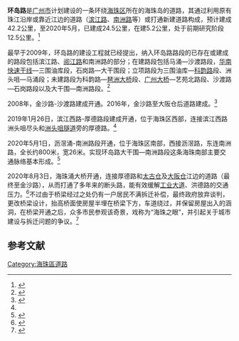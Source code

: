'''环岛路'''是[[广州市|广州市]]计划建设的一条环绕[[海珠区|海珠区]]所在的海珠岛的道路，其通过利用原有珠江沿岸或靠近江边的道路（[[滨江路_(广州)|滨江路]]、[[南洲路|南洲路]]等）或打通新建道路构成，预计建成42.2公里，至2020年5月，已建成24.5公里，在建5.2公里，处于前期研究阶段12.5公里。<ref name="sohu2019-01-26" >{{Cite web |title=又一段通了！广州海珠环岛路建设已完成过半_海珠区 |url=http://www.sohu.com/a/291646970_119778 |accessdate=2020-08-11 |work=www.sohu.com }}</ref>

最早于2009年，环岛路的建设工程就已经提出，纳入环岛路路段的已存在或建成的路段包括滨江路、[[阅江路|阅江路]]和南洲路的部分；在建路段包括马涌—沙渡路段，[[华南快速干线|华南快速干线]]—三围油库段，石岗路—大干围段；立项路段为三围油库—[[科韵路_(广州)|科韵路]]段、洲头咀—马涌段；未建路段为科韵路—[[琶洲大桥|琶洲大桥]]段、[[广州大桥_(广州)|广州大桥]]—艺苑北路段、沙渡路—石岗路段以及大干围—南洲路段。<ref>{{Cite web |title=海珠42公里环岛路陆续开建(组图)-搜狐新闻 |url=http://news.sohu.com/20090221/n262374127.shtml |accessdate=2020-08-11 |work=news.sohu.com |archive-date=2009-02-24 |archive-url=https://web.archive.org/web/20090224193705/http://news.sohu.com/20090221/n262374127.shtml |dead-url=no }}</ref>

2008年，金沙路-沙渡路建成开通。2016年，金沙路至大阪仓后道路建成。<ref name="sohu2016-05-12">{{Cite web |title=环岛路太古仓段通了 |url=http://www.sohu.com/a/74954632_115417 |accessdate=2020-08-11 |work=www.sohu.com }}</ref>

2019年1月26日，滨江西路-厚德路段建成开通，位于海珠区西部，连接滨江西路洲头咀尽头和[[洲头咀隧道|洲头咀隧道]]旁的厚德路。<ref name="sohu2019-01-26" />

2020年5月1日，沥滘涌-南洲路段开通，位于海珠区南部，西接沥滘路，东连南洲路，全长约800米，宽26米。实现环岛路大干围—南洲路段这条海珠南部主要交通脉络基本形成。<ref name="ycwb2020-05-02">{{Cite web |title=广州海珠区环岛路通车 南部主要交通脉络基本形成 |url=http://news.ycwb.com/2020-05/02/content_795433.htm |accessdate=2020-08-11 |work=news.ycwb.com |archive-date=2020-05-07 |archive-url=https://web.archive.org/web/20200507195152/http://news.ycwb.com/2020-05/02/content_795433.htm |dead-url=no }}</ref>

2020年8月3日，海珠涌大桥开通，连接厚德路和[[太古仓|太古仓]]及[[大阪仓|大阪仓]]江边的道路（最终至金沙路），从而打通了多年来的断头路，能有效缓解[[工业大道_(广州)|工业大道]]、洪德路的交通压力。<ref name="sohu2020-08-03">{{Cite web |title=海珠环岛路西片区最后关键节点打通，海珠涌大桥建成通车_海珠区 |url=http://www.sohu.com/a/411282155_161795 |accessdate=2020-08-11 |work=www.sohu.com }}</ref>不过由于桥梁经过之处仍有一户居民不满拆迁补偿，最终政府放弃谈判，更改桥梁设计，抬高桥面使房屋半埋在桥梁下方，车道绕过，并保留房屋出入的涵洞，在桥梁开通之后，众多市民参观该奇景，戏称为“海珠之眼”，并引起关于城市建设与拆迁问题的争议。<ref>{{Cite web |title=广州海珠涌大桥中央嵌入钉子户：目前仍有人居住 |url=https://www.guancha.cn/politics/2020_08_05_560226.shtml |accessdate=2020-08-11 }}</ref>

==参考文献==
{{reflist}}

{{广州主要道路}}
[[Category:海珠區道路|Category:海珠區道路]]